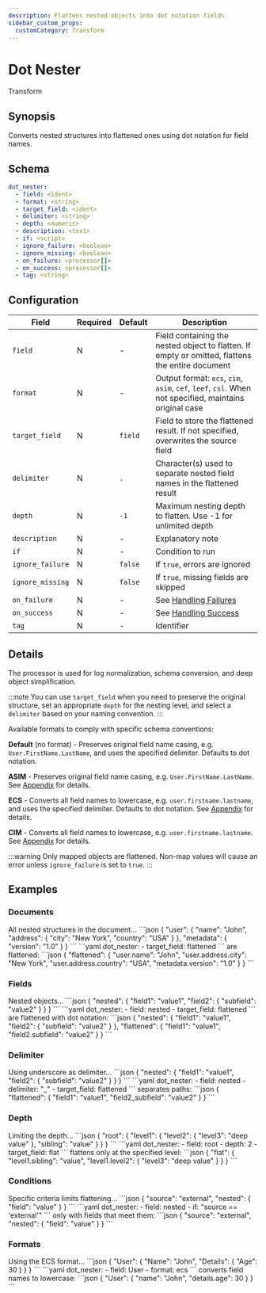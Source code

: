 ```yaml
---
description: Flattens nested objects into dot notation fields
sidebar_custom_props: 
  customCategory: Transform
---
```


# Dot Nester

<span className="theme-doc-version-badge badge badge--primary">Transform</span>

## Synopsis

Converts nested structures into flattened ones using dot notation for field names.

## Schema

```yaml
dot_nester:
  - field: <ident>
  - format: <string>
  - target_field: <ident>
  - delimiter: <string>
  - depth: <numeric>
  - description: <text>
  - if: <script>
  - ignore_failure: <boolean>
  - ignore_missing: <boolean>
  - on_failure: <processor[]>
  - on_success: <processor[]>
  - tag: <string>
```

## Configuration

|Field|Required|Default|Description|
|---|---|---|---|
|`field`|N|-|Field containing the nested object to flatten. If empty or omitted, flattens the entire document|
|`format`|N|-|Output format: `ecs`, `cim`, `asim`, `cef`, `leef`, `csl`. When not specified, maintains original case|
|`target_field`|N|`field`|Field to store the flattened result. If not specified, overwrites the source field|
|`delimiter`|N|`.`|Character(s) used to separate nested field names in the flattened result|
|`depth`|N|`-1`|Maximum nesting depth to flatten. Use -1 for unlimited depth|
|`description`|N|-|Explanatory note|
|`if`|N|-|Condition to run|
|`ignore_failure`|N|`false`|If `true`, errors are ignored|
|`ignore_missing`|N|`false`|If `true`, missing fields are skipped|
|`on_failure`|N|-|See [Handling Failures](../handling-failures.mdx)|
|`on_success`|N|-|See [Handling Success](../handling-success.mdx)|
|`tag`|N|-|Identifier|

## Details

The processor is used for log normalization, schema conversion, and deep object simplification.

:::note
You can use `target_field` when you need to preserve the original structure, set an appropriate `depth` for the nesting level, and select a `delimiter` based on your naming convention.
:::

Available formats to comply with specific schema conventions:

**Default** (no format) - Preserves original field name casing, e.g. `User.FirstName.LastName`, and uses the specified delimiter. Defaults to dot notation.

**ASIM** - Preserves original field name casing, e.g. `User.FirstName.LastName`. See [Appendix](/appendix.mdx#asim) for details.

**ECS** - Converts all field names to lowercase, e.g. `user.firstname.lastname`, and uses the specified delimiter. Defaults to dot notation. See [Appendix](/appendix.mdx#ecs) for details.

**CIM** - Converts all field names to lowercase, e.g. `user.firstname.lastname`. See [Appendix](/appendix.mdx#cim) for details.

:::warning
Only mapped objects are flattened. Non-map values will cause an error unless `ignore_failure` is set to `true`. 
:::

## Examples

### Documents

<ExampleGrid>
  <CommentCol>
    All nested structures in the document...
  </CommentCol>
  <CodeCol>
    ```json
    {
      "user": {
        "name": "John",
        "address": {
          "city": "New York",
          "country": "USA"
        }
      },
      "metadata": {
        "version": "1.0"
      }
    }
    ```
    ```yaml
    dot_nester:
      - target_field: flattened
    ```
  </CodeCol>
  <CommentCol>
    are flattened:
  </CommentCol>
  <CodeCol>
    ```json
    {
      "flattened": {
        "user.name": "John",
        "user.address.city": "New York",
        "user.address.country": "USA",
        "metadata.version": "1.0"
      }
    }
    ```
  </CodeCol>
</ExampleGrid>

### Fields

<ExampleGrid>
  <CommentCol>
    Nested objects...
  </CommentCol>
  <CodeCol>
    ```json
    {
      "nested": {
        "field1": "value1",
        "field2": {
          "subfield": "value2"
        }
      }
    }
    ```
    ```yaml
    dot_nester:
      - field: nested
      - target_field: flattened
    ```
  </CodeCol>
  <CommentCol>
    are flattened with dot notation:
  </CommentCol>
  <CodeCol>
    ```json
    {
      "nested": {
        "field1": "value1",
        "field2": {
          "subfield": "value2"
        }
      },
      "flattened": {
        "field1": "value1",
        "field2.subfield": "value2"
      }
    }
    ```
  </CodeCol>
</ExampleGrid>

### Delimiter

<ExampleGrid>
  <CommentCol>
    Using underscore as delimiter...
  </CommentCol>
  <CodeCol>
    ```json
    {
      "nested": {
        "field1": "value1",
        "field2": {
          "subfield": "value2"
        }
      }
    }
    ```
    ```yaml
    dot_nester:
      - field: nested
      - delimiter: "_"
      - target_field: flattened
    ```
  </CodeCol>
  <CommentCol>
    separates paths:
  </CommentCol>
  <CodeCol>
    ```json
    {
      "flattened": {
        "field1": "value1",
        "field2_subfield": "value2"
      }
    }
    ```
  </CodeCol>
</ExampleGrid>

### Depth

<ExampleGrid>
  <CommentCol>
    Limiting the depth...
  </CommentCol>
  <CodeCol>
    ```json
    {
      "root": {
        "level1": {
          "level2": {
            "level3": "deep value"
          },
          "sibling": "value"
        }
      }
    }
    ```
    ```yaml
    dot_nester:
      - field: root
      - depth: 2
      - target_field: flat
    ```
  </CodeCol>
  <CommentCol>
    flattens only at the specified level:
  </CommentCol>
  <CodeCol>
    ```json
    {
      "flat": {
        "level1.sibling": "value",
        "level1.level2": {
          "level3": "deep value"
        }
      }
    }
    ```
  </CodeCol>
</ExampleGrid>

### Conditions

<ExampleGrid>
  <CommentCol>
    Specific criteria limits flattening...
  </CommentCol>
  <CodeCol>
    ```json
    {
      "source": "external",
      "nested": {
        "field": "value"
      }
    }
    ```
    ```yaml
    dot_nester:
      - field: nested
      - if: "source == 'external'"
    ```
  </CodeCol>
  <CommentCol>
    only with fields that meet them:
  </CommentCol>
  <CodeCol>
    ```json
    {
      "source": "external",
      "nested": {
        "field": "value"
      }
    }
    ```
  </CodeCol>
</ExampleGrid>

### Formats

<ExampleGrid>
  <CommentCol>
    Using the ECS format...
  </CommentCol>
  <CodeCol>
    ```json
    {
      "User": {
        "Name": "John",
        "Details": {
          "Age": 30
        }
      }
    }
    ```
    ```yaml
    dot_nester:
      - field: User
      - format: ecs
    ```
  </CodeCol>
  <CommentCol>
    converts field names to lowercase:
  </CommentCol>
  <CodeCol>
    ```json
    {
      "User": {
        "name": "John",
        "details.age": 30
      }
    }
    ```
  </CodeCol>
</ExampleGrid>

